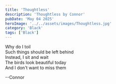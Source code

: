 ```yaml
---
title: 'Thoughtless'
description: 'Thoughtless by Connor'
pubDate: 'May 04 2025'
heroImage: '../../assets/images/Thoughtless.jpg'
category: 'Black'
tags: ['Black']
---
```


Why do I toil  
Such things should be left behind  
Instead, I sit and wait  
The birds look beautiful today  
And I don't want to miss them

--Connor
